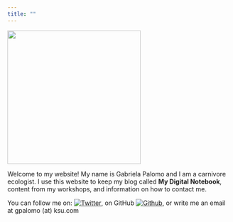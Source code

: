 ```yaml
---
title: ""
---
```


<!-- <img src="/images/IMG_20160506_131437.jpg" height="300" class="center"/> <img src="/images/DSC09144.JPG" height="300" class="center"/> <img src="/images/DSC00750.JPG" height="300" class="center"/>  -->


:::{layout="[[-0.05,1,-0.05]]"}

<img src="/images/banner.jpg" height="300" class="center"/> 

:::

Welcome to my website! My name is Gabriela Palomo and I am a carnivore ecologist. I use this website to keep my blog called **My Digital Notebook**, content from my workshops, and information on how to contact me. 

You can follow me on: 
[![Twitter](https://img.shields.io/twitter/url/https/twitter.com/gabbspalomo.svg?style=social&label=Follow%20%40gabbspalomo)](https://twitter.com/gabbspalomo), on GitHub [![Github](https://img.shields.io/github/followers/GabsPalomo?label=GabsPalomo&style=social)](https://github.com/GabsPalomo), or write me an email at gpalomo (at) ksu.com


